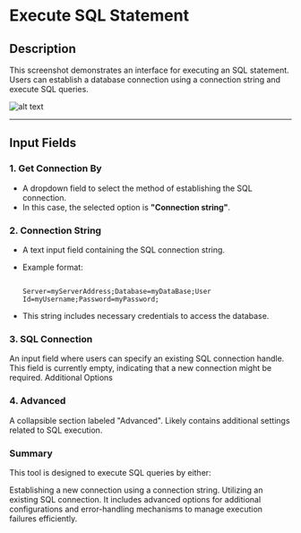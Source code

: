 # Execute SQL Statement

## **Description**

This screenshot demonstrates an interface for executing an SQL statement. Users can establish a database connection using a connection string and execute SQL queries.

![alt text](../../assets/database/execute-sql-statment.png)

---

## **Input Fields**

### **1. Get Connection By**

- A dropdown field to select the method of establishing the SQL connection.
- In this case, the selected option is **"Connection string"**.

### **2. Connection String**

- A text input field containing the SQL connection string.
- Example format:

  ```plaintext

  Server=myServerAddress;Database=myDataBase;User Id=myUsername;Password=myPassword;

- This string includes necessary credentials to access the database.

### **3. SQL Connection**

An input field where users can specify an existing SQL connection handle.
This field is currently empty, indicating that a new connection might be required.
Additional Options

### **4. Advanced**

A collapsible section labeled "Advanced".
Likely contains additional settings related to SQL execution.

### **Summary**

This tool is designed to execute SQL queries by either:

Establishing a new connection using a connection string.
Utilizing an existing SQL connection.
It includes advanced options for additional configurations and error-handling mechanisms to manage execution failures efficiently.